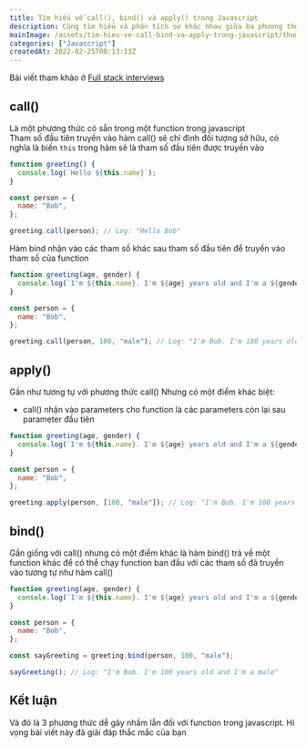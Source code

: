 ```yaml
---
title: Tìm hiểu về call(), bind() và apply() trong Javascript
description: Cùng tìm hiểu và phân tích sự khác nhau giữa ba phương thức gây nhầm lẫn trong javascript
mainImage: /assets/tim-hieu-ve-call-bind-va-apply-trong-javascript/thumbnail.png
categories: ["Javascript"]
createdAt: 2022-02-25T00:13:13Z
---
```


Bài viết tham khảo ở [Full stack interviews](https://github.com/Ren0503/fullstack-interviews/tree/main/frontend/javascript#11-gi%E1%BA%A3i-th%C3%ADch-v%E1%BB%81-ph%C6%B0%C6%A1ng-th%E1%BB%A9c-call-aplly-v%C3%A0-bind)

## call()

Là một phương thức có sẵn trong một function trong javascript  
Tham số đầu tiên truyền vào hàm call() sẽ chỉ định đối tượng sở hữu, có nghĩa là biến `this` trong hàm sẽ là tham số đầu tiên được truyền vào

```javascript
function greeting() {
  console.log(`Hello ${this.name}`);
}

const person = {
  name: "Bob",
};

greeting.call(person); // Log: "Hello Bob"
```

Hàm bind nhận vào các tham số khác sau tham số đầu tiên để truyền vào tham số của function

```javascript
function greeting(age, gender) {
  console.log(`I'm ${this.name}. I'm ${age} years old and I'm a ${gender}`);
}

const person = {
  name: "Bob",
};

greeting.call(person, 100, "male"); // Log: "I'm Bob. I'm 100 years old and I'm a male"
```

## apply()

Gần như tương tự với phương thức call()
Nhưng có một điểm khác biệt:

- call() nhận vào parameters cho function là các parameters còn lại sau parameter đầu tiên

```javascript
function greeting(age, gender) {
  console.log(`I'm ${this.name}. I'm ${age} years old and I'm a ${gender}`);
}

const person = {
  name: "Bob",
};

greeting.apply(person, [100, "male"]); // Log: "I'm Bob. I'm 100 years old and I'm a male"
```

## bind()

Gần giống với call() nhưng có một điểm khác là hàm bind() trả về một function khác để có thể chạy function ban đầu với các tham số đã truyền vào tương tự như hàm call()

```javascript
function greeting(age, gender) {
  console.log(`I'm ${this.name}. I'm ${age} years old and I'm a ${gender}`);
}

const person = {
  name: "Bob",
};

const sayGreeting = greeting.bind(person, 100, "male");

sayGreeting(); // Log: "I'm Bob. I'm 100 years old and I'm a male"
```

## Kết luận

Và đó là 3 phương thức dễ gây nhầm lẫn đối với function trong javascript. Hi vọng bài viết này đã giải đáp thắc mắc của bạn
